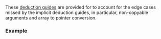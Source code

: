 {{title|deduction guides for {{tt|std::tuple}}}}
{{cpp/utility/tuple/navbar}}
{{dcl begin}}
{{dcl header|tuple}}
{{dcl | num=1 | since=c++17 |
template&lt;class... UTypes&gt;
tuple(UTypes...) -&gt; tuple&lt;UTypes...&gt;;
}}
{{dcl | num=2 | since=c++17 |
template&lt;class T1, class T2&gt;
tuple(std::pair&lt;T1, T2&gt;) -&gt; tuple&lt;T1, T2&gt;;
}}
{{dcl | num=3 | since=c++17 |
template&lt;class Alloc, class... UTypes&gt;
tuple(std::allocator_arg_t, Alloc, UTypes...) -&gt; tuple&lt;UTypes...&gt;;
}}
{{dcl | num=4 | since=c++17 |
template&lt;class Alloc, class T1, class T2&gt;
tuple(std::allocator_arg_t, Alloc, std::pair&lt;T1, T2&gt;) -&gt; tuple&lt;T1, T2&gt;;
}}
{{dcl | num=5 | since=c++17 |
template&lt;class Alloc, class... UTypes&gt;
tuple(std::allocator_arg_t, Alloc, tuple&lt;UTypes...&gt;) -&gt; tuple&lt;UTypes...&gt;;
}}
{{dcl end}}

These [[cpp/language/class template argument deduction|deduction guides]] are provided for {{lc|std::tuple}} to account for the edge cases missed by the implicit deduction guides, in particular, non-copyable arguments and array to pointer conversion.
 
===Example===
{{example|code=
#include &lt;tuple&gt;
int main()
{
    int a[2], b[3], c[4];
    std::tuple t1{a, b, c}; // explicit deduction guide is used in this case
}
}}

{{langlinks|de|es|fr|it|ja|pt|ru|zh}}